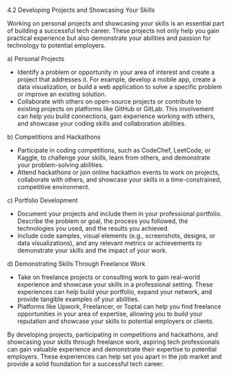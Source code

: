 4.2 Developing Projects and Showcasing Your Skills

Working on personal projects and showcasing your skills is an essential part of building a successful tech career. These projects not only help you gain practical experience but also demonstrate your abilities and passion for technology to potential employers.

a) Personal Projects

- Identify a problem or opportunity in your area of interest and create a project that addresses it. For example, develop a mobile app, create a data visualization, or build a web application to solve a specific problem or improve an existing solution.
- Collaborate with others on open-source projects or contribute to existing projects on platforms like GitHub or GitLab. This involvement can help you build connections, gain experience working with others, and showcase your coding skills and collaboration abilities.

b) Competitions and Hackathons

- Participate in coding competitions, such as CodeChef, LeetCode, or Kaggle, to challenge your skills, learn from others, and demonstrate your problem-solving abilities.
- Attend hackathons or join online hackathon events to work on projects, collaborate with others, and showcase your skills in a time-constrained, competitive environment.

c) Portfolio Development

- Document your projects and include them in your professional portfolio. Describe the problem or goal, the process you followed, the technologies you used, and the results you achieved.
- Include code samples, visual elements (e.g., screenshots, designs, or data visualizations), and any relevant metrics or achievements to demonstrate your skills and the impact of your work.

d) Demonstrating Skills Through Freelance Work

- Take on freelance projects or consulting work to gain real-world experience and showcase your skills in a professional setting. These experiences can help build your portfolio, expand your network, and provide tangible examples of your abilities.
- Platforms like Upwork, Freelancer, or Toptal can help you find freelance opportunities in your area of expertise, allowing you to build your reputation and showcase your skills to potential employers or clients.

By developing projects, participating in competitions and hackathons, and showcasing your skills through freelance work, aspiring tech professionals can gain valuable experience and demonstrate their expertise to potential employers. These experiences can help set you apart in the job market and provide a solid foundation for a successful tech career.
